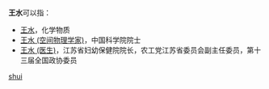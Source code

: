 '''王水'''可以指：
* [[王水|王水]]，化学物质
* [[王水_(空间物理学家)|王水 (空间物理学家)]]，中国科学院院士
* [[王水_(医生)|王水 (医生)]]，江苏省妇幼保健院院长，农工党江苏省委员会副主任委员，第十三届全国政协委员

{{disambig}}

[[Category:二字王姓人名消歧义|shui]]